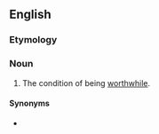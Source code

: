 ==English==

===Etymology===
{{suffix|worthwhile|ness|lang=en}}

===Noun===
{{en-noun|-}}
# The condition of being [[worthwhile]].

====Synonyms====
* {{l|en|worthiness}}